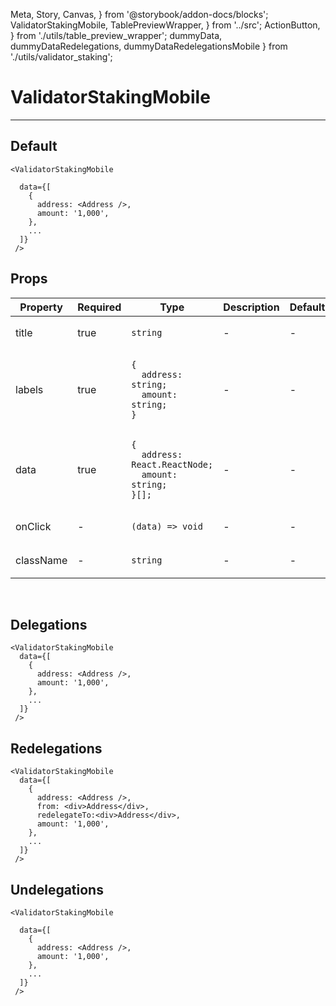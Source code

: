   Meta, Story, Canvas,
} from '@storybook/addon-docs/blocks';
  ValidatorStakingMobile, TablePreviewWrapper,
} from '../src';
  ActionButton,
} from './utils/table_preview_wrapper';
  dummyData, dummyDataRedelegations, dummyDataRedelegationsMobile
} from './utils/validator_staking';

<Meta title="ValidatorStakingMobile" component={ValidatorStakingMobile} />

# ValidatorStakingMobile
---

## Default
<Canvas>
  <Story name="Default">
    <ValidatorStakingMobile  data={dummyData} />
  </Story>
</Canvas>

```
<ValidatorStakingMobile
  
  data={[
    {
      address: <Address />,
      amount: '1,000',
    },
    ...
  ]}
 />
```

## Props
<table>
<thead>
  <tr>
    <th>Property</th>
    <th>Required</th>
    <th>Type</th>
    <th>Description</th>
    <th>Default</th>
  </tr>
  </thead>
  <tbody>
  <tr>
    <td>title</td>
    <td>true</td>
    <td>

`string`

  </td>
    <td>-</td>
    <td>-</td>
  </tr>

  <tr>
    <td>labels</td>
    <td>true</td>
    <td>

```
{
  address: string;
  amount: string;
}
```

  </td>
    <td>-</td>
    <td>-</td>
  </tr>

  <tr>
    <td>data</td>
    <td>true</td>
    <td>

```
{
  address: React.ReactNode;
  amount: string;
}[];
```

  </td>
    <td>-</td>
    <td>-</td>
  </tr>

  <tr>
    <td>onClick</td>
    <td>-</td>
    <td>

`(data) => void`

  </td>
    <td>-</td>
    <td>-</td>
  </tr>

  <tr>
    <td>className</td>
    <td>-</td>
    <td>

`string`

  </td>
    <td>-</td>
    <td>-</td>
  </tr>
  </tbody>
</table>
<br/>


## Delegations
<Canvas>
  <Story name="Delegations">
    <ValidatorStakingMobile  data={dummyData} />
  </Story>
</Canvas>

```
<ValidatorStakingMobile
  data={[
    {
      address: <Address />,
      amount: '1,000',
    },
    ...
  ]}
 />
```

## Redelegations
<Canvas>
  <Story name="Redelegations">
    <ValidatorStakingMobile data={dummyDataRedelegationsMobile} />
  </Story>
</Canvas>

```
<ValidatorStakingMobile
  data={[
    {
      address: <Address />,
      from: <div>Address</div>,
      redelegateTo:<div>Address</div>,
      amount: '1,000',
    },
    ...
  ]}
 />
```

## Undelegations
<Canvas>
  <Story name="Undelegations">
    <ValidatorStakingMobile data={dummyData} />
  </Story>
</Canvas>

```
<ValidatorStakingMobile
 
  data={[
    {
      address: <Address />,
      amount: '1,000',
    },
    ...
  ]}
 />
```
